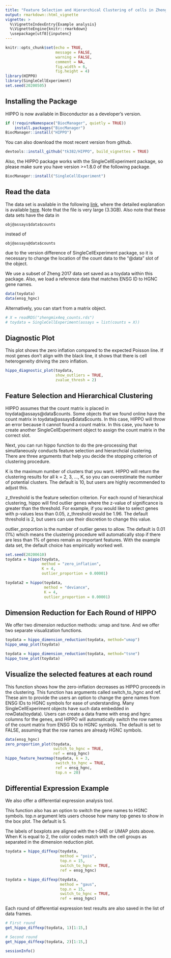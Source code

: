 ```yaml
---
title: "Feature Selection and Hierarchical Clustering of cells in Zhengmix4eq"
output: rmarkdown::html_vignette
vignette: >
  %\VignetteIndexEntry{Example analysis}
  %\VignetteEngine{knitr::rmarkdown}
  \usepackage[utf8]{inputenc}
---
```

```r
knitr::opts_chunk$set(echo = TRUE,
                      message = FALSE,
                      warning = FALSE,
                      comment = NA,
                      fig.width = 6,
                      fig.height = 4)
library(HIPPO)
library(SingleCellExperiment)
set.seed(20200505)
```

## Installing the Package

HIPPO is now available in Bioconductor as a developer's version. 

```r
if (!requireNamespace("BiocManager", quietly = TRUE))
    install.packages("BiocManager")
BiocManager::install("HIPPO")
```

You can also download the most recent version from github.

```r
devtools::install_github("tk382/HIPPO", build_vignettes = TRUE)
```

Also, the HIPPO package works with the SingleCellExperiment package, so please make sure you have version >=1.8.0 of the following package.

```r
BiocManager::install("SingleCellExperiment")
```

## Read the data

The data set is available in the following [link](http://imlspenticton.uzh.ch/robinson_lab/DuoClustering2018/DuoClustering2018.tar.gz), where the detailed explanation is available [here](https://github.com/markrobinsonuzh/scRNAseq_clustering_comparison). Note that the file is very large (3.3GB). Also note that these data sets have the data in 

```
obj@assays$data$counts
```

instead of

```
obj@assays@data$counts
```

due to the version difference of SingleCellExperiment package, so it is necessary to change the location of the count data to the "@data" slot of the object.

We use a subset of Zheng 2017 data set saved as a toydata within this package. Also, we load a reference data that matches ENSG ID to HGNC gene names.

```r
data(toydata)
data(ensg_hgnc)
```

Alternatively, you can start from a matrix object.

```r
# X = readRDS("zhengmix4eq_counts.rds")
# toydata = SingleCellExperiment(assays = list(counts = X))
```

## Diagnostic Plot

This plot shows the zero inflation compared to the expected Poisson line. If most genes don't align with the black line, it shows that there is cell heterogeneity driving the zero inflation.

```r
hippo_diagnostic_plot(toydata, 
                      show_outliers = TRUE, 
                      zvalue_thresh = 2)
```

## Feature Selection and Hierarchical Clustering

HIPPO assumes that the count matrix is placed in toydata@assays@data\$counts. Some objects that we found online have the count matrix in toydata@assays\$data\$counts. In this case, HIPPO will throw an error because it cannot found a count matrix. In this case, you have to create another SingleCellExperiment object to assign the count matrix in the correct slot.

Next, you can run hippo function to do the pre-processing that simutlaneously conducts feature selection and hierarchcial clustering. There are three arguments that help you decide the stopping criterion of clustering procedure.

K is the maximum number of clusters that you want. HIPPO will return the clustering results for all k = 2, 3, ..., K, so you can overestimate the number of potential clusters. The default is 10, but users are highly recommended to adjust this.

z_threshold is the feature selection criterion. For each round of hierarchical clustering, hippo will find outlier genes where the z-value of significance is greater than the threshold. For example, if you would like to select genes with p-values less than 0.05, z_threshold would be 1.96. The default threshold is 2, but users can use their discretion to change this value.

outlier_proportion is the number of outlier genes to allow. The default is 0.01 (1%) which means the clustering procedure will automatically stop if there are less than 1% of genes remain as important features. With the example data set, the default choice has empirically worked well.

```r
set.seed(20200610)
toydata = hippo(toydata, 
                method = "zero_inflation",
                K = 4, 
                outlier_proportion = 0.00001)

toydata2 = hippo(toydata,
                 method = "deviance",
                 K = 4,
                 outlier_proportion = 0.00001)
```

## Dimension Reduction for Each Round of HIPPO

We offer two dimension reduction methods: umap and tsne. And we offer two separate visualization functions.

```r
toydata = hippo_dimension_reduction(toydata, method="umap")
hippo_umap_plot(toydata)
```

```r
toydata = hippo_dimension_reduction(toydata, method="tsne")
hippo_tsne_plot(toydata)
```

## Visualize the selected features at each round

This function shows how the zero-inflation decreases as HIPPO proceeds in the clustering. This function has arguments called switch_to_hgnc and ref. These aim to provide the users an option to change the gene names from ENSG IDs to HGNC symbols for ease of understanding. Many SingleCellExperiment objects have such data embedded in rowData(toydata). Users can create a data frame with ensg and hgnc columns for the genes, and HIPPO will automatically switch the row names of the count matrix from ENSG IDs to HGNC symbols. The default is set to FALSE, assuming that the row names are already HGNC symbols.

```r
data(ensg_hgnc)
zero_proportion_plot(toydata, 
                     switch_to_hgnc = TRUE, 
                     ref = ensg_hgnc)
hippo_feature_heatmap(toydata, k = 3, 
                      switch_to_hgnc = TRUE, 
                      ref = ensg_hgnc, 
                      top.n = 20)
```

## Differential Expression Example

We also offer a differential expression analysis tool.

This function also has an option to switch the gene names to HGNC symbols. top.n argument lets users choose how many top genes to show in the box plot. The default is 5.

The labels of boxplots are aligned with the t-SNE or UMAP plots above. When K is equal to 2, the color codes match with the cell groups as separated in the dimension reduction plot. 

```r
toydata = hippo_diffexp(toydata, 
                        method = "pois",
                        top.n = 15, 
                        switch_to_hgnc = TRUE, 
                        ref = ensg_hgnc)

toydata = hippo_diffexp(toydata, 
                        method = "gaus",
                        top.n = 15, 
                        switch_to_hgnc = TRUE, 
                        ref = ensg_hgnc)

```

Each round of differential expression test results are also saved in the list of data frames.

```r
# First round
get_hippo_diffexp(toydata, 1)[1:15,]

# Second round
get_hippo_diffexp(toydata, 2)[1:15,]
```

```r
sessionInfo()
```
